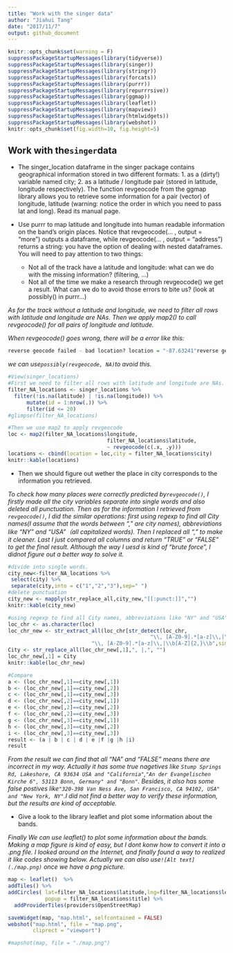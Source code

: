 ```yaml
---
title: "Work with the singer data"
author: "Jiahui Tang"
date: "2017/11/7"
output: github_document
---
```


```r
knitr::opts_chunk$set(warning = F)
suppressPackageStartupMessages(library(tidyverse))
suppressPackageStartupMessages(library(singer))
suppressPackageStartupMessages(library(stringr))
suppressPackageStartupMessages(library(forcats))
suppressPackageStartupMessages(library(purrr))
suppressPackageStartupMessages(library(repurrrsive))
suppressPackageStartupMessages(library(ggmap))
suppressPackageStartupMessages(library(leaflet))
suppressPackageStartupMessages(library(mapview))
suppressPackageStartupMessages(library(htmlwidgets))
suppressPackageStartupMessages(library(webshot))
knitr::opts_chunk$set(fig.width=10, fig.height=5)
```

## Work with the`singer`data

+ The singer_location dataframe in the singer package contains geographical information stored in two different formats: 1. as a (dirty!) variable named city; 2. as a latitude / longitude pair (stored in latitude, longitude respectively). The function revgeocode from the ggmap library allows you to retrieve some information for a pair (vector) of longitude, latitude (warning: notice the order in which you need to pass lat and long). Read its manual page.

+ Use purrr to map latitude and longitude into human readable information on the band’s origin places. Notice that revgeocode(... , output = "more") outputs a dataframe, while revgeocode(... , output = "address") returns a string: you have the option of dealing with nested dataframes.
   You will need to pay attention to two things:
   
    - Not all of the track have a latitude and longitude: what can we do with the missing information? (filtering, …)
    - Not all of the time we make a research through revgeocode() we get a result. What can we do to avoid those errors to bite us? (look at possibly() in purrr…)

*As for the track without a latitude and longitude, we need to filter all rows with latitude and longitude are NAs. Then we apply map2() to call revgeocode() for all pairs of longitude and latitude.*

*When revgeocode() goes wrong, there will be a error like this:*
```R
reverse geocode failed - bad location? location = "-87.63241"reverse geocode failed - bad location? location = "41.88415"
```
*we can use`possibly(revgeocode, NA)`to avoid this.*
    
```r
#View(singer_locations)
#First we need to filter all rows with latitude and longitude are NAs.
filter_NA_locations <- singer_locations %>% 
  filter(!is.na(latitude) | !is.na(longitude)) %>% 
      mutate(id = 1:nrow(.)) %>% 
      filter(id <= 20)
#glimpse(filter_NA_locations)

#Then we use map2 to apply revgeocode
loc <- map2(filter_NA_locations$longitude,
                                filter_NA_locations$latitude, 
                                ~ revgeocode(c(.x, .y)))
locations <- cbind(location = loc,city = filter_NA_locations$city)
knitr::kable(locations)
```

+ Then we should figure out wether the place in city corresponds to the information you retrieved.

*To check how many places were correctly predicted by`revgeocode()`, I firstly made all the city variables separate into single words and also deleted all punctuation.*
*Then as for the information I retrieved from `revgeocode()`, I did the similar operations: first using regexp to find all City names(I assume that the words between "," are city names), abbreviations like "NY" and "USA"（all capitalized words). Then I replaced all "," to make it cleaner.*
*Last I just compared all columns and return "TRUE" or "FALSE" to get the final result. Although the way I uesd is kind of "brute force", I didnot figure out a better way to solve it.*
```r
#divide into single words.
city_new<-filter_NA_locations %>% 
 select(city) %>% 
 separate(city,into = c("1","2","3"),sep=" ") 
#delete punctuation
city_new <- mapply(str_replace_all,city_new,"[[:punct:]]","") 
knitr::kable(city_new)

#using regexp to find all City names, abbreviations like "NY" and "USA"
loc_chr <- as.character(loc)
loc_chr_new <- str_extract_all(loc_chr[str_detect(loc_chr,
                                              "\\, [A-Z0-9].*[a-z]\\,|\\b[A-Z]{2,}\\b")],
                           "\\, [A-Z0-9].*[a-z]\\,|\\b[A-Z]{2,}\\b",simplify = TRUE)
City <- str_replace_all(loc_chr_new[,1],", |,", "")
loc_chr_new[,1] = City
knitr::kable(loc_chr_new)

#Compare
a <- (loc_chr_new[,1]==city_new[,1])
b <- (loc_chr_new[,1]==city_new[,2])
c <- (loc_chr_new[,1]==city_new[,3])
d <- (loc_chr_new[,2]==city_new[,1])
e <- (loc_chr_new[,2]==city_new[,2])
f <- (loc_chr_new[,2]==city_new[,3])
g <- (loc_chr_new[,3]==city_new[,1])
h <- (loc_chr_new[,3]==city_new[,2])
i <- (loc_chr_new[,3]==city_new[,3])
result <- (a | b | c | d | e |f |g |h |i)
result
```

*From the result we can find that all "NA" and "FALSE" means there are incorrect in my way. Actually it has some true nagetives like `Stump Springs Rd, Lakeshore, CA 93634 USA	and "California"`,`"An der Evangelischen Kirche 6", 53113 Bonn, Germany" and "Bonn"`. Besides, it also has some false postives like`"320-398 Van Ness Ave, San Francisco, CA 94102, USA" and "New York, NY"`.I did not find a better way to verify these information, but the results are kind of acceptable.*

+ Give a look to the library leaflet and plot some information about the bands. 

*Finally We can use leaflet() to plot some information about the bands. Making a map figure is kind of easy, but I dont konw how to convert it into a .png file. I looked around on the Internet, and finally found a way to realized it like codes showing below. Actually we can also use`![Alt text](./map.png)` once we have a png picture.*

```r
map <- leaflet()  %>%   
addTiles() %>%
addCircles( lat=filter_NA_locations$latitude,lng=filter_NA_locations$longitude,
            popup = filter_NA_locations$title) %>% 
  addProviderTiles(providers$OpenStreetMap)

saveWidget(map, "map.html", selfcontained = FALSE)
webshot("map.html", file = "map.png",
        cliprect = "viewport")

#mapshot(map, file = "./map.png")
```

